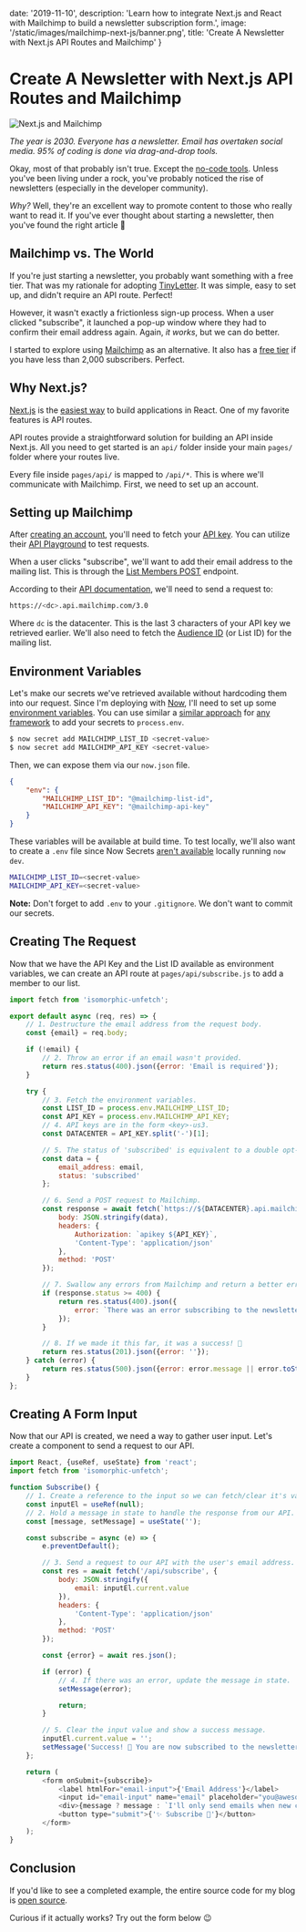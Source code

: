 
date: '2019-11-10',
description: 'Learn how to integrate Next.js and React with Mailchimp to build a newsletter subscription form.',
image: '/static/images/mailchimp-next-js/banner.png',
title: 'Create A Newsletter with Next.js API Routes and Mailchimp'
}


# Create A Newsletter with Next.js API Routes and Mailchimp

<DateAndViews date={meta.date} id="mailchimp-next-js" />

![Next.js and Mailchimp](/static/images/mailchimp-next-js/banner.png)

_The year is 2030. Everyone has a newsletter. Email has overtaken social media. 95% of coding is done via drag-and-drop tools._

Okay, most of that probably isn't true. Except the [no-code tools](https://webflow.com/).
Unless you've been living under a rock, you've probably noticed the rise of newsletters (especially in the developer community).

_Why?_ Well, they're an excellent way to promote content to those who really want to read it. If you've ever thought about starting a newsletter, then you've found the right article 🎉

## Mailchimp vs. The World

If you're just starting a newsletter, you probably want something with a free tier.
That was my rationale for adopting [TinyLetter](https://tinyletter.com/). It was simple, easy to set up, and didn't require an API route. Perfect!

However, it wasn't exactly a frictionless sign-up process. When a user clicked "subscribe", it launched a pop-up window where they had to confirm their email address again.
Again, _it works_, but we can do better.

I started to explore using [Mailchimp](https://mailchimp.com/) as an alternative. It also has a [free tier](https://mailchimp.com/pricing/) if you have less than 2,000 subscribers. Perfect.

## Why Next.js?

[Next.js](https://nextjs.org/) is the [easiest way](https://masteringnextjs.com/learn-next-js) to build applications in React. One of my favorite features is API routes.

API routes provide a straightforward solution for building an API inside Next.js.
All you need to get started is an `api/` folder inside your main `pages/` folder where your routes live.

Every file inside `pages/api/` is mapped to `/api/*`. This is where we'll communicate with Mailchimp.
First, we need to set up an account.

## Setting up Mailchimp

After [creating an account](https://mailchimp.com/help/create-an-account/), you'll need to fetch your [API key](https://mailchimp.com/help/about-api-keys/#find+or+generate+your+api+key). You can utilize their [API Playground](https://us1.api.mailchimp.com/playground/?_ga=2.231663199.1180055433.1567349670-195619933.1565803046) to test requests.

When a user clicks "subscribe", we'll want to add their email address to the mailing list. This is through the [List Members POST](https://developer.mailchimp.com/documentation/mailchimp/reference/lists/members/#create-post_lists_list_id_members) endpoint.

According to their [API documentation](https://developer.mailchimp.com/documentation/mailchimp/guides/get-started-with-mailchimp-api-3/), we'll need to send a request to:

```bash
https://<dc>.api.mailchimp.com/3.0
```

Where `dc` is the datacenter. This is the last 3 characters of your API key we retrieved earlier. We'll also need to fetch the [Audience ID](https://mailchimp.com/help/find-audience-id/) (or List ID) for the mailing list.

## Environment Variables

Let's make our secrets we've retrieved available without hardcoding them into our request. Since I'm deploying with [Now](https://zeit.co), I'll need to set up some [environment variables](https://zeit.co/docs/v2/build-step#using-environment-variables-and-secrets).
You can use similar a [similar approach](https://create-react-app.dev/docs/adding-custom-environment-variables) for [any framework](https://www.gatsbyjs.org/docs/environment-variables/) to add your secrets to `process.env`.

```bash
$ now secret add MAILCHIMP_LIST_ID <secret-value>
$ now secret add MAILCHIMP_API_KEY <secret-value>
```

Then, we can expose them via our `now.json` file.

```json
{
    "env": {
        "MAILCHIMP_LIST_ID": "@mailchimp-list-id",
        "MAILCHIMP_API_KEY": "@mailchimp-api-key"
    }
}
```

These variables will be available at build time. To test locally, we'll also want to create a `.env` file since Now Secrets [aren't available](https://zeit.co/docs/v2/serverless-functions/env-and-secrets/) locally running `now dev`.

```bash
MAILCHIMP_LIST_ID=<secret-value>
MAILCHIMP_API_KEY=<secret-value>
```

**Note:** Don't forget to add `.env` to your `.gitignore`. We don't want to commit our secrets.

## Creating The Request

Now that we have the API Key and the List ID available as environment variables, we can create an API route at `pages/api/subscribe.js` to add a member to our list.

```js
import fetch from 'isomorphic-unfetch';

export default async (req, res) => {
    // 1. Destructure the email address from the request body.
    const {email} = req.body;

    if (!email) {
        // 2. Throw an error if an email wasn't provided.
        return res.status(400).json({error: 'Email is required'});
    }

    try {
        // 3. Fetch the environment variables.
        const LIST_ID = process.env.MAILCHIMP_LIST_ID;
        const API_KEY = process.env.MAILCHIMP_API_KEY;
        // 4. API keys are in the form <key>-us3.
        const DATACENTER = API_KEY.split('-')[1];

        // 5. The status of 'subscribed' is equivalent to a double opt-in.
        const data = {
            email_address: email,
            status: 'subscribed'
        };

        // 6. Send a POST request to Mailchimp.
        const response = await fetch(`https://${DATACENTER}.api.mailchimp.com/3.0/lists/${LIST_ID}/members`, {
            body: JSON.stringify(data),
            headers: {
                Authorization: `apikey ${API_KEY}`,
                'Content-Type': 'application/json'
            },
            method: 'POST'
        });

        // 7. Swallow any errors from Mailchimp and return a better error message.
        if (response.status >= 400) {
            return res.status(400).json({
                error: `There was an error subscribing to the newsletter. Shoot me an email at [me@leerob.io] and I'll add you to the list.`
            });
        }

        // 8. If we made it this far, it was a success! 🎉
        return res.status(201).json({error: ''});
    } catch (error) {
        return res.status(500).json({error: error.message || error.toString()});
    }
};
```

## Creating A Form Input

Now that our API is created, we need a way to gather user input. Let's create a component to send a request to our API.

```js
import React, {useRef, useState} from 'react';
import fetch from 'isomorphic-unfetch';

function Subscribe() {
    // 1. Create a reference to the input so we can fetch/clear it's value.
    const inputEl = useRef(null);
    // 2. Hold a message in state to handle the response from our API.
    const [message, setMessage] = useState('');

    const subscribe = async (e) => {
        e.preventDefault();

        // 3. Send a request to our API with the user's email address.
        const res = await fetch('/api/subscribe', {
            body: JSON.stringify({
                email: inputEl.current.value
            }),
            headers: {
                'Content-Type': 'application/json'
            },
            method: 'POST'
        });

        const {error} = await res.json();

        if (error) {
            // 4. If there was an error, update the message in state.
            setMessage(error);

            return;
        }

        // 5. Clear the input value and show a success message.
        inputEl.current.value = '';
        setMessage('Success! 🎉 You are now subscribed to the newsletter.');
    };

    return (
        <form onSubmit={subscribe}>
            <label htmlFor="email-input">{'Email Address'}</label>
            <input id="email-input" name="email" placeholder="you@awesome.com" ref={inputEl} type="email" />
            <div>{message ? message : `I'll only send emails when new content is posted. No spam.`}</div>
            <button type="submit">{'✨ Subscribe 💌'}</button>
        </form>
    );
}
```

## Conclusion

If you'd like to see a completed example, the entire source code for my blog is [open source](https://github.com/leerob/leerob.io).

Curious if it actually works? Try out the form below 😉
